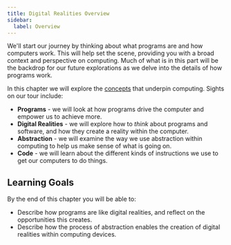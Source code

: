 ```yaml
---
title: Digital Realities Overview
sidebar:
  label: Overview
---
```


<div class="not-content">
  <YouTube id="c8CzoOuOGaA" params="fs=1&modestbranding=1&rel=0&autoplay=1"/>
</div>

We'll start our journey by thinking about what programs are and how computers work. This will help set the scene, providing you with a broad context and perspective on computing. Much of what is in this part will be the backdrop for our future explorations as we delve into the details of how programs work.

In this chapter we will explore the [concepts](/book/part-0-getting-started/1-digital-realities/1-concepts/1-programs) that underpin computing. Sights on our tour include:

- **Programs** - we will look at how programs drive the computer and empower us to achieve more.
- **Digital Realities** - we will explore how to *think* about programs and software, and how they create a reality within the computer.
- **Abstraction** - we will examine the way we use abstraction within computing to help us make sense of what is going on.
- **Code** - we will learn about the different kinds of instructions we use to get our computers to do things.

## Learning Goals

By the end of this chapter you will be able to:

- Describe how programs are like digital realities, and reflect on the opportunities this creates.
- Describe how the process of abstraction enables the creation of digital realities within computing devices.
